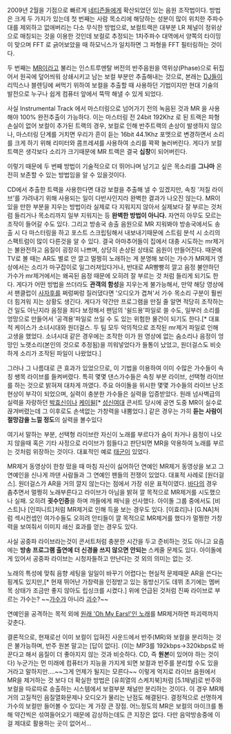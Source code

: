 2009년 2월을 기점으로 빠르게 [[네티즌]]들에게 확산되었던 있는 음원 조작법이다.
방법은 크게 두 가지가 있는데 첫 번째는 사람 목소리에 해당하는 성분이 많이 위치한 주파수대를 제외하고 없애버리는 다소 무식한 방법으로, 보컬트랙은 대부분 LR 체널이 정위상으로 매칭되는 것을 이용한 것인데 보컬로 추정되는 1차주파수 대역에서 양쪽의 타이밍이 맞으며 FFT 로 긁어보았을 때 하모닉스가 일치하면 그 파형을 FFT 필터링하는 것이다.

두 번째는 [[MR]]이라고 불리는 인스트루멘탈 버전의 반주음원을 역위상(Phase)으로 뒤집어서 원곡에 덮어씌워 상쇄시키고 남는 보컬 부분만 추출해내는 것으로, 본래는 [[DJ]]들이 리믹스나 블렌딩에 써먹기 위하여 보컬을 추출할 때 사용하던 기법이지만 현대 기술의 발전으로 누구나 쉽게 컴퓨터 앞에서 뚝딱 해낼 수 있게 되었다. 

사실 Instrumental Track 에서 마스터링으로 넘어가기 전의 녹음된 것과 MR 을 사용해야 100% 완전추출이 가능하다. 이는 마스터링 전 24bit 192Khz 로 된 트랙은 파형손실이 없어 보컬이 추가된 트랙의 경우, 보컬로 인해 반주트랙의 손상이 발생하지 않으나, 마스터링 단계를 거치면 우리가 흔이 듣는 16bit 44.1Khz 포멧으로 변경하면서 소리를 크게 하기 위해 리미터와 콤프레셔를 사용하여 소리를 꽉꽉 눌러버린다. 게다가 보컬트랙은 생각보다 소리가 크기때문에 MR 트랙은 결국 '''십창'''이 되어버린다.

이렇기 때문에 두 번째 방법이 기술적으로 더 뛰어나며 남기고 싶은 목소리를 '''그나마''' 온전히 보존할 수 있는 방법임을 알 수 있을것이다.

CD에서 추출한 트랙을 사용한다면 대강 보컬을 추출해 낼 수 있겠지만, 속칭 '저질 라이브'를 가려내기 위해 사용되는 일이 다반사인지라 완벽한 결과가 나오진 않는다. MR이 있을 만한 부분을 지우는 방법이라 실제로 다 지워지지 않아서 실제보다 잘 부르는 것처럼 들리거나 목소리까지 일부 지워지는 등 '''완벽한 방법이 아니다.''' 자연히 아무도 모르는 조작이 들어갈 수도 있다. 그리고 방송국 송출 음원으로 MR 지워봐야 방송국에서도 송출 시 다 마스터링을 하고 포스트 스크립팅해서 내보내기때문에 스트림 분석 시 소리의 스팩트럼이 많이 다른것을 알 수 있다. 결국 아마추어들이 집에서 대충 시도하는 mr제거는 불완전하고 음질이 굉장히 나쁘며, 상당히 손상된 상태로 음원이 만들어진다. 때문에 TV로 볼 때는 AR도 별로 안 깔고 멀쩡히 노래하는 게 분명해 보이는 가수가 MR제거 영상에서는 소리가 마구잡이로 일그러져있다거나, 반대로 AR빵빵히 깔고 음정 불안하던 가수가 mr제거에서는 왜곡된 음정 때문에 오히려 잘 부르는 것 처럼 들리게 되기도 한다. 게다가 어떤 방법을 쓰더라도 '''관객의 함성'''을 지우는게 불가능해서, 만약 해당 영상에서 팬클럽이 [[사자후]]를 쩌렁쩌렁 질러댔다면 '오디오가 겹쳐'서 가수 목소리 구분이 훨씬 더 힘겨워 지는 상황도 생긴다. 게다가 약간만 프로그램을 만질 줄 알면 적당히 조작하는 건 일도 아닌지라 음정을 죄다 보정해서 팬덤의 '쉴드용'파일로 쓸 수도, 일부러 소리를 엉망으로 만들어서 '공격용'파일로 쓰일 수 도 있는 위험한 물건이 되기도 한다.[* 대표적 케이스가 소녀시대와 원더걸스. 두 팀 모두 악의적으로 조작된 mr제거 파일로 인해 고생을 했었다. 소녀시대 같은 경우에는 조작한 이가 원 영상에 없는 숨소리나 음정이 엉망인 노랫소리(본인의 것으로 추정됨)을 끼워넣었다가 들통이 났었고, 원더걸스도 비슷하게 소리가 조작된 파일이 나왔었다.]

그러나 그 나름대로 큰 효과가 있었으므로, 이 기법을 이용하여 이미 수많은 가수들이 속칭 쌩목 라이브를 들켜버렸다. 특히 몇몇 댄스가수들은 속칭 부분 라이브, 선택형 라이브를 하는 것으로 밝혀져 대차게 까였다. 주요 아이돌을 위시한 몇몇 가수들의 라이브 난조 현상이 부각이 되었으며, 실력이 충분한 가수들은 실력을 입증받았다. 원래 넘사벽급의 실력을 자랑하던 [[박효신]]이나 [[케이윌]][* [[성신여대]] 콘서트 당시에 공연 도중 MR이 실수로 끊겨버렸는데 그 이후로도 손색없는 가창력을 내뿜었다.] 같은 경우는 가히 '''듣는 사람이 절망감을 느낄 정도'''의 실력을 볼수있다

여기서 말하는 부분, 선택형 라이브란 자신이 노래를 부르다가 숨이 차거나 음정이 나오지 않을때 혹은 기타 사정으로 라이브가 힘들다고 판단되면 MR을 악용하여 노래를 부르는 것처럼 위장하는 것이다. 대표적인 예로 [[태군]]이 있었다.

MR제거 동영상이 한창 떴을 때 마침 자신이 싫어하던 연예인 MR제거 동영상을 보고 그 연예인을 신나게 까댄 사람들과 그 연예인 팬들의 전쟁이 있었다. 대표적 사례로 [원더걸스]. 원더걸스가 AR을 거의 깔지 않는다는 점에서 가장 쉬운 표적이였다.
[[바다]]의 경우 춤추면서 멀쩡히 노래부른다고 라이브가 아님을 밝혀 깔 목적으로 MR제거를 시도했으나 실패. 오히려 '''굇수인증'''을 하며 까들에게 패닉을 선사했다. 아이돌 그룹 중에서도 [비스트]나 [인피니트]처럼 MR제거로 인해 득을 보는 경우도 있다. [이효리]나 [G.NA]처럼 섹시컨셉인 여가수들도 오히려 안티들이 깔 목적으로 MR제거를 했다가 멀쩡한 가창력을 보여줘서 이미지 쇄신 효과를 얻는 경우도 있다.

사실 공중파 라이브라는것이 콘서트처럼 충분한 시간을 두고 준비하는 것도 아니고 요즘에는 '''방송 프로그램 출연에 더 신경을 쓰지 않으면 안되는''' 스케줄 문제도 있다. 아이돌에게 있어서 공중파 라이브는 시청자들하고 만난다는 것 외의 의미는 없는 것.

노래의 특성에 맞춰 음향 세팅을 일일이 바꾸기 어렵다는 현실적 문제때문 AR을 쓴다는 핑계도 있지만,[* 현재 뛰어난 가창력을 인정받고 있는 동방신기도 데뷔 초기에는 멤버 목 상태가 조금만 좋지 않아도 립싱크를 시켰다.] 위에 언급된 것처럼 진짜 라이브로 부르는 가수는? ~~[[가수]]가 아니라 [[괴수]]?~~

연예인을 공격하는 목적 외에 [http://gall.dcinside.com/list.php?id=starcraft_vod&no=48221&page=1 원래 'Oh My Ears!'인 노래]를 MR제거하면 파괴력까지 갖춘다.

결론적으로, 현재로선 이미 보컬이 입혀진 사운드에서 반주(MR)와 보컬을 분리하는 것은 불가능하며, 반주 원본 말고는 [답이 없다]. (이는 MP3를 192kbps→320kbps로 바꾼다고 해서 음질이 더 좋아지지 않는 것과 비슷하다. CD, 즉 '''원본'''이 있어야 하는 것이다) 누군가는 먼 미래에 컴퓨터가 지능을 가지게 되면 보컬과 반주를 분리할 수도 있을 거라고 말하지만....~~그게 언제가 될지는 모른다~~
이렇게 억지로 라이브 음원에서 MR을 제거하는 것 보다 더 확실한 방법은 [유희열의 스케치북]처럼 [5.1채널]로 반주와 보컬을 따로따로 송출하는 시스템에서 보컬부분 채널만 분리하는 것이다. 이 경우 MR제거의 고질적인 음질열화문제나 오디오가 물리는 난점도 해결된다. 결정적으로 선명하게 가수의 보컬만 들어볼 수 있다는 게 가장 큰 장점. 어느정도의 MR은 보컬의 마이크를 통해 약간씩은 섞여들어오기 때문에 감상하는데도 큰 지장은 없다. 다만 음악방송중에 이걸 제대로 활용하는 곳이 없어서...
